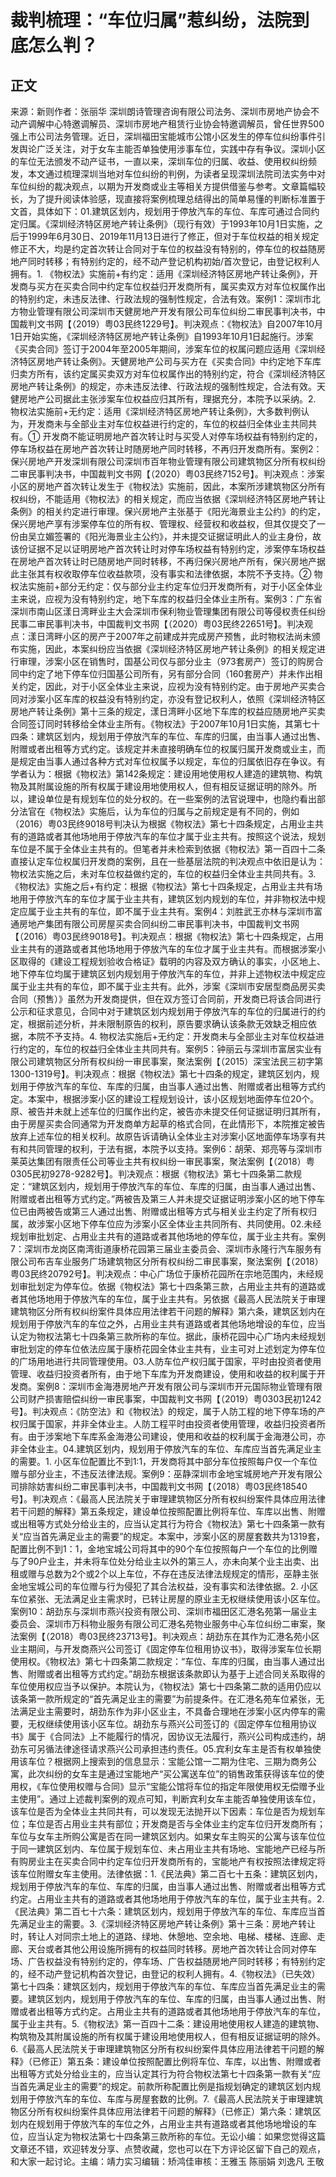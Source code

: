 # 裁判梳理：“车位归属”惹纠纷，法院到底怎么判？
## 正文
来源：新则作者：张丽华 深圳朗诗管理咨询有限公司法务、深圳市房地产协会不动产调解中心特邀调解员、深圳市房地产租赁行业协会特邀调解员，曾任世界500强上市公司法务管理。近日，深圳福田宝能城市公馆小区发生的停车位纠纷事件引发舆论广泛关注，对于女车主能否单独使用涉事车位，实践中存有争议。深圳小区的车位无法颁发不动产证书，一直以来，深圳车位的归属、收益、使用权纠纷频发，本文通过梳理深圳当地对车位纠纷的判例，为读者呈现深圳法院司法实务中对车位纠纷的裁决观点，以期为开发商或业主等相关方提供借鉴与参考。文章篇幅较长，为了提升阅读体验感，现直接将案例梳理总结得出的简单易懂的判断标准置于文首，具体如下：01.建筑区划内，规划用于停放汽车的车位、车库可通过合同约定归属。《深圳经济特区房地产转让条例》（现行有效）于1993年10月1日实施，之后于1999年6月30日、2019年11月13日进行了修正，但对于车位权益的相关规定修正不大，均是约定首次转让合同对于车位的权益没有特别的，停车位的权益随房地产同时转移；有特别约定的，经不动产登记机构初始/首次登记，由登记权利人拥有。1. 《物权法》实施前+有约定：适用《深圳经济特区房地产转让条例》，开发商与买方在买卖合同中约定车位权益归开发商所有，属买卖双方对车位权属作出的特别约定，未违反法律、行政法规的强制性规定，合法有效。案例1：深圳市北方物业管理有限公司深圳市天健房地产开发有限公司车位纠纷二审民事判决书，中国裁判文书网【（2019）粤03民终1229号】。判决观点：《物权法》自2007年10月1日开始实施，《深圳经济特区房地产转让条例》自1993年10月1日起施行。涉案《买卖合同》签订于2004年至2005年期间，涉案车位的权属问题应适用《深圳经济特区房地产转让条例》。天健房地产公司与买方在《买卖合同》中约定地下车库归卖方所有，该约定属买卖双方对车位权属作出的特别约定，符合《深圳经济特区房地产转让条例》的规定，亦未违反法律、行政法规的强制性规定，合法有效。天健房地产公司据此主张涉案车位权益应归其所有，理据充分，本院予以采纳。2. 物权法实施前+无约定：适用《深圳经济特区房地产转让条例》，大多数判例认为，开发商未与全部业主对车位权益进行约定的，车位的权益归全体业主共同共有。① 开发商不能证明房地产首次转让时与买受人对停车场权益有特别约定的，停车场权益在房地产首次转让时随房地产同时转移，不再归开发商所有。案例2：保兴房地产开发深圳有限公司深圳市百年物业管理有限公司建筑物区分所有权纠纷二审民事判决书，中国裁判文书网【（2020）粤03民终7152号】。判决观点：涉案小区的房地产首次转让发生于《物权法》实施前，因此，本案所涉建筑物区分所有权纠纷，不能适用《物权法》的相关规定，而应当依据《深圳经济特区房地产转让条例》的相关约定进行审理。保兴房地产主张基于《阳光海景业主公约》的约定，保兴房地产享有涉案停车位的所有权、管理权、经营权和收益权，但其仅提交了一份由吴立媚签署的《阳光海景业主公约》，并未提交证据证明此人的业主身份，故该份证据不足以证明房地产首次转让时对停车场权益有特别约定，涉案停车场权益在房地产首次转让时已随房地产同时转移，不再归保兴房地产所有，保兴房地产据此主张其有权收取停车位收益款项，没有事实和法律依据，本院不予支持。② 物权法实施前+部分无约定：仅与部分业主约定车位归开发商所有，对于小区全体业主来说，应视为没有特别约定，地下车库的权益归全体业主所有。案例3：广东省深圳市南山区漾日湾畔业主大会深圳市保利物业管理集团有限公司等侵权责任纠纷民事二审民事判决书，中国裁判文书网【（2020）粤03民终22651号】。判决观点：漾日湾畔小区的房产于2007年之前建成并完成房产预售，此时物权法尚未颁布实施，因此，本案纠纷应当依据《深圳经济特区房地产转让条例》的相关规定进行审理，涉案小区在销售时，国基公司仅与部分业主（973套房产）签订的购房合同中约定了地下停车位归国基公司所有，另有部分合同（160套房产）并未作出相关约定，因此，对于小区全体业主来说，应视为没有特别约定。由于房地产买卖合同对涉案小区车库的权益没有特别约定，亦没有登记权利人，依照《深圳经济特区房地产转让条例》第十三条的规定，漾日湾畔小区地下车库的权益应随房地产买卖合同签订同时转移给全体业主所有。《物权法》于2007年10月1日实施，其第七十四条：建筑区划内，规划用于停放汽车的车位、车库的归属，由当事人通过出售、附赠或者出租等方式约定。该规定并未直接明确车位的权属归属开发商或业主，而是规定由当事人通过各种方式对车位权属予以规定，车位的归属依旧存在争议。有学者认为：根据《物权法》第142条规定：建设用地使用权人建造的建筑物、构筑物及其附属设施的所有权属于建设用地使用权人，但有相反证据证明的除外。所以，建设单位是有规划车位的处分权的。在一些案例的法官说理中，也隐约看出部分法官在《物权法》实施后，认为车位的归属与之前规定是有不同的，例如（2016）粤03民终9018号判决认为根据《物权法》第七十四条规定，占用业主共有的道路或者其他场地用于停放汽车的车位才属于业主共有。按照这个说法，规划车位是不属于全体业主共有的。但笔者并未检索到依据《物权法》第一百四十二条直接认定车位权属归开发商的案例，且在一些基层法院的判决观点中依旧是认为：物权法实施之后，未对车位权益做约定的，车位的权益归全体业主共同共有。3. 《物权法》实施之后+有约定：根据《物权法》第七十四条规定，占用业主共有场地用于停放汽车的车位才属于业主共有，建筑区划内规划的车位，并非物权法中规定应属于业主共有的车位，即不属于业主共有。案例4：刘胜武王亦林与深圳市富通房地产集团有限公司房屋买卖合同纠纷二审民事判决书，中国裁判文书网【（2016）粤03民终9018号】。判决观点：根据《物权法》第七十四条规定，占用业主共有的道路或者其他场地用于停放汽车的车位才属于业主共有。而根据涉案小区取得的《建设工程规划验收合格证》载明的内容及双方确认的事实，小区地上、地下停车位均属于建筑区划内规划用于停放汽车的车位，并非上述物权法中规定应属于业主共有的车位，即不属于业主共有。此外，涉案《深圳市安居型商品房买卖合同（预售）》虽然为开发商提供，但在双方签订合同前，开发商已将该合同进行公示和征求意见，合同中对于建筑区划内规划用于停放汽车的车位的归属进行的约定，根据前述分析，并未限制原告的权利，原告要求确认该条款无效缺乏相应依据，本院不予支持。4. 物权法实施后+无约定：开发商未与全部业主对车位权益进行约定的，车位的权益归全体业主共同共有。案例5：钟丽云与深圳市富居实业有限公司建筑物区分所有权纠纷一审民事案，聚法案例【（2015）深宝法民三初字第1300-1319号】。判决观点：根据《物权法》第七十四条的规定，建筑区划内，规划用于停放汽车的车位、车库的归属，由当事人通过出售、附赠或者出租等方式约定。本案中，根据涉案小区的建设工程规划设计，该小区规划地面停车位20个。原、被告并未就上述车位的归属作出约定，被告亦未提交任何证据证明归其所有，由于房屋买卖合同通常为开发商单方起草的格式合同，在此情形下，本院推定被告放弃上述车位的相关权利。故原告诉请确认全体业主对涉案小区地面停车场享有共有和共同管理的权利，于法有据，本院予以支持。案例6：胡荣、郑亮等与深圳市莱英达集团有限责任公司等业主共有权纠纷一审民事案，聚法案例【（2018）粤0305民初9278-9282号】。判决观点：根据《物权法》第七十四条第二款规定：“建筑区划内，规划用于停放汽车的车位、车库的归属，由当事人通过出售、附赠或者出租等方式约定。”两被告及第三人并未提交证据证明涉案小区的地下停车位已由两被告或第三人通过出售、附赠或出租等方式与相关业主约定了所有权归属，故涉案小区地下停车位应为涉案小区全体业主共同所有、共同使用。02.未经规划审批划定、占用业主共有的道路或者其他场地的停车位，属于业主共有。案例7：深圳市龙岗区南湾街道康桥花园第三届业主委员会、深圳市永隆行汽车服务有限公司布吉车业服务广场建筑物区分所有权纠纷二审民事案，聚法案例【（2018）粤03民终20792号】。判决观点：中心广场位于康桥花园所在宗地范围内，未经规划审批划定为停车位。依据《物权法》第七十四条第三款，占用业主共有的道路或者其他场地用于停放汽车的车位，属于业主共有。另依据《最高人民法院关于审理建筑物区分所有权纠纷案件具体应用法律若干问题的解释》第六条，建筑区划内在规划用于停放汽车的车位之外，占用业主共有道路或者其他场地增设的车位，应当认定为物权法第七十四条第三款所称的车位。据此，康桥花园中心广场内未经规划审批划定的停车位依法应属于康桥花园全体业主共有，业主可对上述划定为停车位的广场用地进行共同管理使用。03.人防车位产权归属于国家，平时由投资者使用管理、收益归投资者所有，由于地下车库为开发商建设，使用和收益的权利属于开发商。案例8：深圳市金海港房地产开发有限公司与深圳市开元国际物业管理有限公司财产损害赔偿纠纷一审民事案，中国裁判文书网【（2019）粤0303民初1242号】。判决观点：《防空法》和《物权法》的规定，属于人防工程的地下停车场的产权归属于国家，并非全体业主。人防工程平时由投资者使用管理，收益归投资者所有。由于涉案地下车库系金海港公司建设，使用和收益的权利属于金海港公司，亦非全体业主。04.建筑区划内，规划用于停放汽车的车位、车库应当首先满足业主的需要。1. 小区车位配置比不到1:1，开发商将其中部分车位按照每户仅一个车位赠与部分业主，不违反法律法规。案例9：巫静深圳市金地宝城房地产开发有限公司排除妨害纠纷二审民事判决书，中国裁判文书网【（2018）粤03民终18540号】。判决观点：《最高人民法院关于审理建筑物区分所有权纠纷案件具体应用法律若干问题的解释》第五条规定，建设单位按照配置比例将车位、车库以出售、附赠或出租等方式处分给业主的，应当认定其行为符合《物权法》第七十四条第一款有关“应当首先满足业主的需要”的规定。本案中，涉案小区的房屋套数共为1319套，配置比例不到1：1，金地宝城公司将其中的90个车位按照每户一个车位的比例赠与了90户业主，并未将车位处分给业主以外的第三人，亦未向某个业主出卖、出租或赠与总数为2个或2个以上车位，不存在违反法律法规规定的情形，巫静主张金地宝城公司的车位赠与行为侵犯了其合法权益，没有事实和法律依据。2. 小区车位紧张、无法满足业主需求时，已转让房屋的原业主无权继续使用该小区车位。案例10：胡劲东与深圳市燕兴投资有限公司、深圳市福田区汇港名苑第一届业主委员会、深圳市万科物业服务有限公司汇港名苑物业服务中心车位纠纷二审案，聚法案例【（2018）粤03民终23713号】。判决观点：胡劲东在其作为汇港名苑小区业主期间，与开发商燕兴公司签订《固定停车位租用协议书》，取得涉案车位长期使用权。《物权法》第七十四条第二款规定：“车位、车库的归属，由当事人通过出售、附赠或者出租等方式约定。”胡劲东根据该条款即认为基于上述合同关系取得的车位使用权应当予以保护。本院认为，《物权法》第七十四条第二款的适用仍应以该条第一款所规定的“首先满足业主的需要”为前提条件。在汇港名苑车位紧张，无法满足业主需要时，胡劲东作为非小区业主，不具备合理地在涉案小区内停车的需要，无权继续使用该小区车位。胡劲东与燕兴公司签订的《固定停车位租用协议书》属于《合同法》上不能履行的情况，因协议无法履行，燕兴公司构成违约，胡劲东可另循法律途径请求燕兴公司承担违约责任。05.宾利女车主是否有权单独使用该车位？根据网上搜索到的信息显示：宝能公馆一二期为住宅、三期为商务公寓，此次纠纷的女车主是通过宝能地产“买公寓送车位”的销售政策获得该车位的使用权，《车位使用权赠与合同》显示“宝能公馆将车位的指定年限使用权无偿赠予业主使用”。通过上述裁判案例的观点可知，判断宾利女车主能否单独使用该车位，该车位是否为全体业主共同共有，可以发现无法抛开以下因素：车位是否为规划车位；车位是否占用业主共有部位；开发商是否与全体业主约定车位归开发商所有；车位与女车主所购公寓是否在同一建筑区划内。如果女车主购买的公寓与该车位位于同一建筑区划内、车位属于规划车位、未占用业主共有场地、宝能地产已经与所有购房业主在买卖合同中约定车位归开发商所有的，宝能地产有权按照法律规定将该车位附赠女车主使用。法律依据：1.《民法典》第二百七十五条：建筑区划内，规划用于停放汽车的车位、车库的归属，由当事人通过出售、附赠或者出租等方式约定。占用业主共有的道路或者其他场地用于停放汽车的车位，属于业主共有。2.《民法典》第二百七十六条：建筑区划内，规划用于停放汽车的车位、车库应当首先满足业主的需要。3.《深圳经济特区房地产转让条例》第十三条：房地产转让时，转让人对同宗土地上的道路、绿地、休憩地、空余地、电梯、楼梯、连廊、走廊、天台或者其他公用设施所拥有的权益同时转移。房地产首次转让合同对停车场、广告权益没有特别约定的，停车场、广告权益随房地产同时转移；有特别约定的，经不动产登记机构首次登记，由登记的权利人拥有。4.《物权法》（已失效）第七十四条：建筑区划内，规划用于停放汽车的车位、车库应当首先满足业主的需要。建筑区划内，规划用于停放汽车的车位、车库的归属，由当事人通过出售、附赠或者出租等方式约定。占用业主共有的道路或者其他场地用于停放汽车的车位，属于业主共有。5.《物权法》第一百四十二条：建设用地使用权人建造的建筑物、构筑物及其附属设施的所有权属于建设用地使用权人，但有相反证据证明的除外。6.《最高人民法院关于审理建筑物区分所有权纠纷案件具体应用法律若干问题的解释》（已修正）第五条：建设单位按照配置比例将车位、车库，以出售、附赠或者出租等方式处分给业主的，应当认定其行为符合物权法第七十四条第一款有关“应当首先满足业主的需要”的规定。前款所称配置比例是指规划确定的建筑区划内规划用于停放汽车的车位、车库与房屋套数的比例。7.《最高人民法院关于审理建筑物区分所有权纠纷案件具体应用法律若干问题的解释》（已修正）第六条：建筑区划内在规划用于停放汽车的车位之外，占用业主共有道路或者其他场地增设的车位，应当认定为物权法第七十四条第三款所称的车位。无讼小编：如果您觉得这篇文章还不错，欢迎转发分享、点赞收藏，您也可以在下方评论区留下自己的观点，和大家一起讨论。主编：靖力实习编辑：矫鸿佳审核：王雅玉 陈丽娟 刘逸凡 王敬